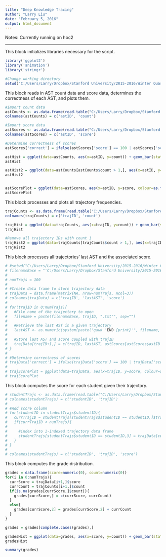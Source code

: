 ```yaml
---
title: "Deep Knowledge Tracing"
author: "Larry Liu"
date: "February 5, 2016"
output: html_document
---
```


Notes:
Currently running on hoc2

---

This block initializes libraries necessary for the script.
```r
library('ggplot2')
library('animation')
library('stringr')

#Change working directory
setwd("C:/Users/Larry/Dropbox/Stanford University/2015-2016/Winter Quarter/CS191W/deepcode")

```

This block reads in AST count data and score data, determines the correctness of each AST, and plots them.
```r
#Import count data
astCounts <- as.data.frame(read.table("C:/Users/Larry/Dropbox/Stanford University/2015-2016/Winter Quarter/CS191W/hoc1-9_new/hoc2/asts/counts.txt", sep="\t", header=FALSE))
colnames(astCounts) = c('astID', 'count')

#Import score data
astScores <- as.data.frame(read.table("C:/Users/Larry/Dropbox/Stanford University/2015-2016/Winter Quarter/CS191W/hoc1-9_new/hoc2/asts/unitTestResults.txt", sep="\t", header=FALSE))
colnames(astScores) = c('astID', 'score')

#Determine correctness of scores
astScores['correct'] = ifelse(astScores['score'] == 100 | astScores['score'] == 20, 1, 0)

astHist = ggplot(data=astCounts, aes(x=astID, y=count)) + geom_bar(stat='identity') + labs(title="AST frequency", x="AST ID", y="Frequency") + scale_y_log10() + scale_x_continuous()
astHist

astHist2 = ggplot(data=astCounts[astCounts$count > 1,], aes(x=astID, y=count)) + geom_bar(stat='identity') + labs(title="AST frequency", x="AST ID", y="Frequency") + scale_y_log10() + scale_x_continuous()
astHist2


astScorePlot = ggplot(data=astScores, aes(x=astID, y=score, colour=as.factor(correct))) + geom_point() + labs(title="AST Scores", x="AST ID", y="Score") + scale_y_continuous(breaks=seq(0,100,10), limits=c(0,100)) + scale_x_continuous() + scale_color_manual(values=c("red", "green"))
astScorePlot

```

This block processes and plots all trajectory frequencies.
```r
trajCounts <- as.data.frame(read.table("C:/Users/Larry/Dropbox/Stanford University/2015-2016/Winter Quarter/CS191W/hoc1-9_new/hoc2/trajectories/counts.txt", sep="\t", header=FALSE))
colnames(trajCounts) = c('trajID', 'count')

trajHist = ggplot(data=trajCounts, aes(x=trajID, y=count)) + geom_bar(stat='identity') + labs(title="Trajectory frequency", x="Trajectory ID", y="Frequency") + scale_y_log10() + scale_x_continuous()
trajHist

#Remove all trajectory IDs with count 1
trajHist2 = ggplot(data=trajCounts[trajCounts$count > 1,], aes(x=trajID, y=count)) + geom_bar(stat='identity') + labs(title="Trajectory frequency", x="Trajectory ID", y="Frequency") + scale_y_log10() + scale_x_continuous()
trajHist2 

```


This block processes all trajectories' last AST and the associated score.
```r
# #setwd("C:/Users/Larry/Dropbox/Stanford University/2015-2016/Winter Quarter/CS191W/hoc1-9_new/hoc2")
# filenameBase = "'C:/Users/Larry/Dropbox/Stanford University/2015-2016/Winter Quarter/CS191W/hoc1-9_new/hoc2/trajectories/"
# 
# numTrajs = 100
# 
# #Create data frame to store trajectory data
# trajData = data.frame(matrix(NA, nrow=numTrajs, ncol=3))
# colnames(trajData) = c('trajID', 'lastAST', 'score')
# 
# for(trajID in 0:numTrajs){
#   #File name of the trajectory to open
#   filename = paste(filenameBase, trajID, ".txt'", sep="")
#   
#   #Retrieve the last AST in a given trajectory
#   lastAST <- as.numeric(system(paste("gawk 'END {print}'", filename, sep=" "), intern = TRUE))
#   
#   #Store last AST and score coupled with trajID
#   trajData[trajID+1,] = c(trajID, lastAST, astScores[astScores$astID == lastAST,]$score)
# }
# 
# #Determine correctness of scores
# trajData['correct'] = ifelse(trajData['score'] == 100 | trajData['score'] == 20, 1, 0)
# 
# trajScorePlot = ggplot(data=trajData, aes(x=trajID, y=score, colour=as.factor(correct))) + geom_point() + labs(title="Trajectory Scores", x="Traj ID", y="Score") + scale_y_continuous(breaks=seq(0,100,10), limits=c(0,100)) + scale_x_continuous() + scale_color_manual(values=c("red", "green"))
# trajScorePlot
```

This block computes the score for each student given their trajectory.
```r
# studentTrajs <- as.data.frame(read.table("C:/Users/Larry/Dropbox/Stanford University/2015-2016/Winter Quarter/CS191W/hoc1-9_new/hoc2/trajectories/idMap.txt", sep=",", header=FALSE))
# colnames(studentTrajs) = c('studentID', 'trajID')
# 
# #Add score column
# for(studentID in studentTrajs$studentID){
#   currTrajID = studentTrajs[studentTrajs$studentID == studentID,]$trajID
#   if(currTrajID < numTrajs){
#     
#     #index into 1-indexed trajectory data frame
#     studentTrajs[studentTrajs$studentID == studentID,3] = trajData[currTrajID+1,]$score
#   }
# }
# 
# colnames(studentTrajs) = c('studentID', 'trajID', 'score')
```

This block computes the grade distribution.
```r
grades = data.frame(score=numeric(0), count=numeric(0))
for(i in 0:numTrajs){
  currScore = trajData[i+1,]$score
  currCount = trajCounts[i+1,]$count
  if(is.na(grades[currScore,]$count)){
    grades[currScore,] = c(currScore, currCount)
  }
  else{
    grades[currScore,2] = grades[currScore,2] + currCount
  }
}

grades = grades[complete.cases(grades),]

gradesHist = ggplot(data=grades, aes(x=score, y=count)) + geom_bar(stat='identity') + labs(title="Grade Distribution", x="Score", y="Frequency") + scale_y_log10() + scale_x_continuous()
gradesHist

summary(grades)



```